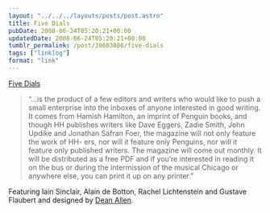 ```yaml
---
layout: "../../../layouts/posts/post.astro"
title: Five Dials
pubDate: 2008-06-24T05:20:21+00:00
updatedDate: 2008-06-24T05:20:21+00:00
tumblr_permalink: /post/39603086/five-dials
tags: ["linklog"]
format: "link"
---
```


[Five Dials][1]

> &ldquo;&hellip;is the product of a few editors and writers who would like to push a small enterprise into the inboxes of anyone interested in good writing. It comes from Hamish Hamilton, an imprint of Penguin books, and though HH publishes writers like Dave Eggers, Zadie Smith, John Updike and Jonathan Safran Foer, the magazine will not only feature the work of HH- ers, nor will it feature only Penguins, nor will it feature only published writers. The magazine will come out monthly. It will be distributed as a free PDF and if you’re interested in reading it on the bus or during the intermission of the musical Chicago or anywhere else, you can print it up on any printer.&rdquo;

Featuring Iain Sinclair, Alain de Botton, Rachel Lichtenstein and Gustave Flaubert and designed by <a href="http://textism.com/">Dean Allen</a>.

[1]: http://fivedials.com/
